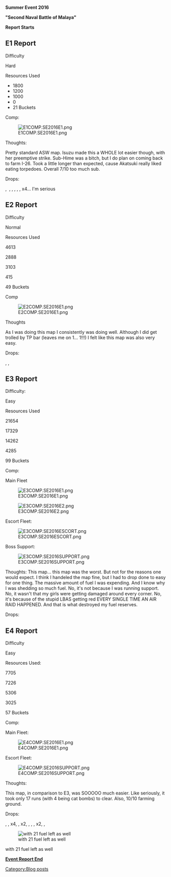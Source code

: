 <p style="text-align:center;">'''Summer Event 2016'''</p>
<p style="text-align:center;">'''"Second Naval Battle of Malaya"'''</p>

<p style="text-align:center;">
</p>

<p style="text-align:center;">'''Report Starts'''</p>


==E1 Report==
<p style="font-size:22px;line-height:24px;color:rgb(0,0,0);">Difficulty</p>

<p style="font-weight:normal;color:rgb(0,0,0);font-size:16px;line-height:26px;">Hard</p>

<p style="font-weight:normal;color:rgb(0,0,0);font-size:16px;line-height:26px;">
</p>

<p style="font-size:22px;line-height:24px;color:rgb(0,0,0);">Resources Used</p>


*1800{{Fuel}}
*1200{{Ammo}}
*1000{{Steel}}
*0{{Bauxite}}
*21 Buckets
<p style="font-weight:normal;color:rgb(0,0,0);font-size:16px;line-height:26px;">Comp:</p>

<p style="font-weight:normal;color:rgb(0,0,0);font-size:16px;line-height:26px;">[[File:E1COMP.SE2016E1.png|left]]</p><p style="font-weight:normal;color:rgb(0,0,0);font-size:16px;line-height:26px;">
</p>

<p style="font-weight:normal;color:rgb(0,0,0);font-size:16px;line-height:26px;">
</p>

<p style="font-weight:normal;color:rgb(0,0,0);font-size:16px;line-height:26px;">
</p>

<p style="font-weight:normal;color:rgb(0,0,0);font-size:16px;line-height:26px;">
</p>

<p style="font-weight:normal;color:rgb(0,0,0);font-size:16px;line-height:26px;">Thoughts:</p>

<p style="font-weight:normal;color:rgb(0,0,0);font-size:16px;line-height:26px;">Pretty standard ASW map. Isuzu made this a WHOLE lot easier though, with her preemptive strike. Sub-Hime was a bitch, but I do plan on coming back to farm I-26. Took a little longer than expected, cause Akatsuki really liked eating torpedoes. Overall 7/10 too much sub.</p>

<p style="font-weight:normal;color:rgb(0,0,0);font-size:16px;line-height:26px;">Drops:</p>

{{ShipBattleCardKai|Akitsushima}},  {{ShipBattleCardKai|Suzuya}}, {{ShipBattleCardKai|I-19}}, {{ShipBattleCardKai|Kumano}}, {{ShipBattleCardKai|Maruyu}}, {{ShipBattleCardKai|I-58}}, {{ShipBattleCardKai|Kinu}}x4... I'm serious

<p style="font-weight:normal;color:rgb(0,0,0);font-size:16px;line-height:26px;">
</p>
=='''E2 Report'''==
Difficulty
<p style="font-weight:normal;color:rgb(0,0,0);font-size:16px;line-height:26px;">Normal</p>

Resources Used
<p style="font-weight:normal;color:rgb(0,0,0);font-size:16px;line-height:26px;">4613{{Fuel}}</p>

<p style="font-weight:normal;color:rgb(0,0,0);font-size:16px;line-height:26px;">2888{{Ammo}}</p>

<p style="font-weight:normal;color:rgb(0,0,0);font-size:16px;line-height:26px;">3103{{Steel}}</p>

<p style="font-weight:normal;color:rgb(0,0,0);font-size:16px;line-height:26px;">415{{Bauxite}}</p>

<p style="font-weight:normal;color:rgb(0,0,0);font-size:16px;line-height:26px;">49 Buckets</p>

Comp


[[File:E2COMP.SE2016E1.png|left]]<p style="font-weight:normal;color:rgb(0,0,0);font-size:16px;line-height:26px;">
</p>

<p style="font-weight:normal;color:rgb(0,0,0);font-size:16px;line-height:26px;">
</p>

<p style="font-weight:normal;color:rgb(0,0,0);font-size:16px;line-height:26px;">
</p>

<p style="font-weight:normal;color:rgb(0,0,0);font-size:16px;line-height:26px;">
</p>

Thoughts
<p style="font-weight:normal;color:rgb(0,0,0);font-size:16px;line-height:26px;">As I was doing this map I consistently was doing well. Although I did get trolled by TP bar (leaves me on 1... 1!!!) I felt like this map was also very easy.</p>

<p style="font-weight:normal;color:rgb(0,0,0);font-size:16px;line-height:26px;">Drops:</p>

{{ShipBattleCardKai|Tokitsukaze}}, {{ShipBattleCardKai|Prinz_Eugen}}, {{ShipBattleCardKai|Minazuki}}

<p style="font-weight:normal;color:rgb(0,0,0);font-size:16px;line-height:26px;">
</p>
==E3 Report==
Difficulty:
<p style="font-weight:normal;color:rgb(0,0,0);font-size:16px;line-height:26px;">Easy</p>

Resources Used
<p style="font-weight:normal;color:rgb(0,0,0);font-size:16px;line-height:26px;">21654{{Fuel}}</p>

<p style="font-weight:normal;color:rgb(0,0,0);font-size:16px;line-height:26px;">17329{{Ammo}}</p>

<p style="font-weight:normal;color:rgb(0,0,0);font-size:16px;line-height:26px;">14262{{Steel}}</p>

<p style="font-weight:normal;color:rgb(0,0,0);font-size:16px;line-height:26px;">4285{{Bauxite}}</p>

<p style="font-weight:normal;color:rgb(0,0,0);font-size:16px;line-height:26px;">99 Buckets</p>

Comp:

Main Fleet

[[File:E3COMP.SE2016E1.png|left]]













[[File:E3COMP.SE2016E2.png|left]]













Escort Fleet:

[[File:E3COMP.SE2016ESCORT.png|left]]













Boss Support:

[[File:E3COMP.SE2016SUPPORT.png|left]]













Thoughts: This map... this map was the worst. But not for the reasons one would expect. I think I handeled the map fine, but I had to drop done to easy for one thing. The massive amount of fuel I was expending. And I know why I was shedding so much fuel. No, it's not because I was running support. No, it wasn't that my girls were getting damaged around every corner. No, it's because of the stupid LBAS getting red EVERY SINGLE TIME AN AIR RAID HAPPENED. And that is what destroyed my fuel reserves.

Drops:

{{ShipBattleCardKai|Kazagumo}}

==E4 Report==
Difficulty
<p style="font-weight:normal;color:rgb(0,0,0);font-size:16px;line-height:26px;">Easy</p>

Resources Used:
<p style="font-weight:normal;color:rgb(0,0,0);font-size:16px;line-height:26px;">7705{{Fuel}}</p>

<p style="font-weight:normal;color:rgb(0,0,0);font-size:16px;line-height:26px;">7226{{Ammo}}</p>

<p style="font-weight:normal;color:rgb(0,0,0);font-size:16px;line-height:26px;">5306{{Steel}}</p>

<p style="font-weight:normal;color:rgb(0,0,0);font-size:16px;line-height:26px;">3025{{Bauxite}}</p>

<p style="font-weight:normal;color:rgb(0,0,0);font-size:16px;line-height:26px;">57 Buckets</p>

Comp:

Main Fleet:

[[File:E4COMP.SE2016E1.png|left]]
<p style="font-weight:normal;color:rgb(0,0,0);font-size:16px;line-height:26px;">
</p>

<p style="font-weight:normal;color:rgb(0,0,0);font-size:16px;line-height:26px;">
</p>

<p style="font-weight:normal;color:rgb(0,0,0);font-size:16px;line-height:26px;">
</p>

<p style="font-weight:normal;color:rgb(0,0,0);font-size:16px;line-height:26px;">
</p>

<p style="font-weight:normal;color:rgb(0,0,0);font-size:16px;line-height:26px;">
</p>

<p style="font-weight:normal;color:rgb(0,0,0);font-size:16px;line-height:26px;">Escort Fleet:</p>

<p style="font-weight:normal;color:rgb(0,0,0);font-size:16px;line-height:26px;">[[File:E4COMP.SE2016SUPPORT.png|left]]</p>

<p style="font-weight:normal;color:rgb(0,0,0);font-size:16px;line-height:26px;">
</p>

<p style="font-weight:normal;color:rgb(0,0,0);font-size:16px;line-height:26px;">
</p>

<p style="font-weight:normal;color:rgb(0,0,0);font-size:16px;line-height:26px;">
</p>

<p style="font-weight:normal;color:rgb(0,0,0);font-size:16px;line-height:26px;">
</p>

<p style="font-weight:normal;color:rgb(0,0,0);font-size:16px;line-height:26px;">
</p>

<p style="font-weight:normal;color:rgb(0,0,0);font-size:16px;line-height:26px;">Thoughts:</p>

<p style="font-weight:normal;color:rgb(0,0,0);font-size:16px;line-height:26px;">This map, in comparison to E3, was SOOOOO much easier. Like seriously, it took only 17 runs (with 4 being cat bombs) to clear. Also, 10/10 farming ground.</p>

<p style="font-weight:normal;color:rgb(0,0,0);font-size:16px;line-height:26px;">Drops:</p>

{{ShipBattleCardKai|Aquila}}, {{ShipBattleCardKai|Maruyu}}, {{ShipBattleCardKai|Kazagumo}}x4, {{ShipBattleCardKai|Warspite}}
, {{ShipBattleCardKai|Libeccio}}x2, {{ShipBattleCardKai|Unryuu}}, {{ShipBattleCardKai|Amagi}}, {{ShipBattleCardKai|Katsuragi}}, {{ShipBattleCardKai|Hayashimo}}x2, {{ShipBattleCardKai|Akizuki}},

[[File:Ss_(2016-08-16_at_05.18.25).jpg|frame|left|with 21 fuel left as well]]<p class="caption">with 21 fuel left as well</p>
<p style="font-weight:normal;color:rgb(0,0,0);font-size:16px;line-height:26px;text-align:center;">
</p>

<p style="font-weight:normal;color:rgb(0,0,0);font-size:16px;line-height:26px;text-align:center;">
</p>

<p style="font-weight:normal;color:rgb(0,0,0);font-size:16px;line-height:26px;text-align:center;">
</p>

<p style="font-weight:normal;color:rgb(0,0,0);font-size:16px;line-height:26px;text-align:center;">
</p>

<p style="text-align:center;"><u>'''Event Report End'''</u></p>
[[Category:Blog posts]]